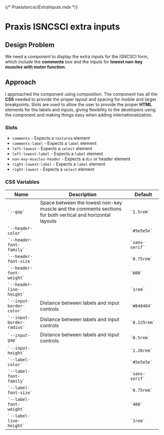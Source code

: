 {/* PraxisIsncsciExtraInputs.mdx */}


<Meta of={Stories} />

# Praxis ISNCSCI extra inputs

## Design Problem

We need a component to display the extra inputs for the ISNCSCI form, which include the **comments** box and the inputs for **lowest non-key muscles with motor function**.

## Approach

I approached the component using composition.
The component has all the **CSS** needed to provide the proper layout and spacing for mobile and larger breakpoints.
Slots are used to allow the user to provide the proper **HTML** elements for the labels and inputs, giving flexibility to the developers using the component and making things easy when adding internationalization.

### Slots

- `comments` - Expects a `textarea` element
- `comments-label` - Expects a `label` element
- `left-lowest` - Expects a `select` element
- `left-lowest-label` - Expects a `label` element
- `non-key-muscles-header` - Expects a `div` or header element
- `right-lowest-label` - Expects a `label` element
- `right-lowest` - Expects a `select` element

### CSS Variables

<table>
  <thead>
    <tr>
      <th>Name</th>
      <th>Description</th>
      <th>Default</th>
    </tr>
  </thead>
  <tbody>
    <tr>
      <td>
        <code>`--gap`</code>
      </td>
      <td>
        Space between the lowest non-key muscle and the comments sections for
        both vertical and horizontal layouts
      </td>
      <td>
        <code>`1.5rem`</code>
      </td>
    </tr>
    <tr>
      <td>
        <code>`--header-color`</code>
      </td>
      <td></td>
      <td>
        <code>`#5e5e5e`</code>
      </td>
    </tr>
    <tr>
      <td>
        <code>`--header-font-family`</code>
      </td>
      <td></td>
      <td>
        <code>`sans-serif`</code>
      </td>
    </tr>
    <tr>
      <td>
        <code>`--header-font-size`</code>
      </td>
      <td></td>
      <td>
        <code>`0.75rem`</code>
      </td>
    </tr>
    <tr>
      <td>
        <code>`--header-font-weight`</code>
      </td>
      <td></td>
      <td>
        <code>`600`</code>
      </td>
    </tr>
    <tr>
      <td>
        <code>`--header-line-height`</code>
      </td>
      <td></td>
      <td>
        <code>`1rem`</code>
      </td>
    </tr>
    <tr>
      <td>
        <code>`--input-border-color`</code>
      </td>
      <td>Distance between labels and input controls</td>
      <td>
        <code>`#848484`</code>
      </td>
    </tr>
    <tr>
      <td>
        <code>`--input-border-radius`</code>
      </td>
      <td>Distance between labels and input controls</td>
      <td>
        <code>`0.125rem`</code>
      </td>
    </tr>
    <tr>
      <td>
        <code>`--input-gap`</code>
      </td>
      <td>Distance between labels and input controls</td>
      <td>
        <code>`0.5rem`</code>
      </td>
    </tr>
    <tr>
      <td>
        <code>`--input-height`</code>
      </td>
      <td></td>
      <td>
        <code>`2.26rem`</code>
      </td>
    </tr>
    <tr>
      <td>
        <code>`--label-color`</code>
      </td>
      <td></td>
      <td>
        <code>`#5e5e5e`</code>
      </td>
    </tr>
    <tr>
      <td>
        <code>`--label-font-family`</code>
      </td>
      <td></td>
      <td>
        <code>`sans-serif`</code>
      </td>
    </tr>
    <tr>
      <td>
        <code>`--label-font-size`</code>
      </td>
      <td></td>
      <td>
        <code>`0.75rem`</code>
      </td>
    </tr>
    <tr>
      <td>
        <code>`--label-font-weight`</code>
      </td>
      <td></td>
      <td>
        <code>`400`</code>
      </td>
    </tr>
    <tr>
      <td>
        <code>`--label-line-height`</code>
      </td>
      <td></td>
      <td>
        <code>`1rem`</code>
      </td>
    </tr>
  </tbody>
</table>

<Canvas of={Stories.Primary} />
